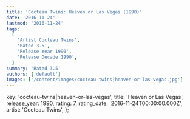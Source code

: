 ```yaml
---
title: 'Cocteau Twins: Heaven or Las Vegas (1990)'
date: '2016-11-24'
lastmod: '2016-11-24'
tags:
  [
    'Artist Cocteau Twins',
    'Rated 3.5',
    'Release Year 1990',
    'Release Decade 1990',
  ]
summary: 'Rated 3.5'
authors: ['default']
images: ['/content/images/cocteau-twins|heaven-or-las-vegas.jpg']
---
```


  key: 'cocteau-twins|heaven-or-las-vegas',
  title: 'Heaven or Las Vegas',
  release_year: 1990,
  rating: 7,
  rating_date: '2016-11-24T00:00:00.000Z',
  artist: 'Cocteau Twins',
};

<MusicRating data={data} />
